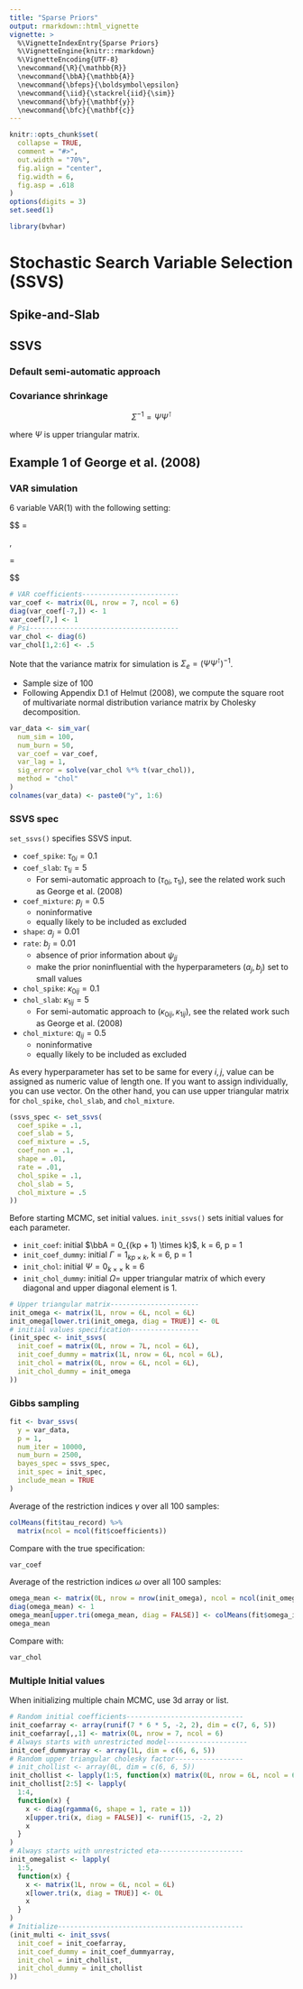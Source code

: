 ```yaml
---
title: "Sparse Priors"
output: rmarkdown::html_vignette
vignette: >
  %\VignetteIndexEntry{Sparse Priors}
  %\VignetteEngine{knitr::rmarkdown}
  %\VignetteEncoding{UTF-8}
  \newcommand{\R}{\mathbb{R}}
  \newcommand{\bbA}{\mathbb{A}}
  \newcommand{\bfeps}{\boldsymbol\epsilon}
  \newcommand{\iid}{\stackrel{iid}{\sim}}
  \newcommand{\bfy}{\mathbf{y}}
  \newcommand{\bfc}{\mathbf{c}}
---
```


```r
knitr::opts_chunk$set(
  collapse = TRUE,
  comment = "#>",
  out.width = "70%",
  fig.align = "center",
  fig.width = 6,
  fig.asp = .618
)
options(digits = 3)
set.seed(1)
```

```r
library(bvhar)
```

# Stochastic Search Variable Selection (SSVS)

<!-- For $(\bbA, \Sigma)$ -->

## Spike-and-Slab

## SSVS

### Default semi-automatic approach

### Covariance shrinkage

$$\Sigma^{-1} = \Psi \Psi^\intercal$$

where $\Psi$ is upper triangular matrix.


## Example 1 of George et al. (2008)

### VAR simulation

6 variable VAR(1) with the following setting:

$$
\bbA = \begin{bmatrix}
  1 & 0 & 0 & 0 & 0 & 0 \\
  0 & 1 & 0 & 0 & 0 & 0 \\
  0 & 0 & 1 & 0 & 0 & 0 \\
  0 & 0 & 0 & 1 & 0 & 0 \\
  0 & 0 & 0 & 0 & 1 & 0 \\
  0 & 0 & 0 & 0 & 0 & 1 \\
  1 & 1 & 1 & 1 & 1 & 1
\end{bmatrix}, \quad

\Psi = \begin{bmatrix}
  1 & 0.5 & 0.5 & 0.5 & 0.5 & 0.5 \\
  0 & 1 & 0 & 0 & 0 & 0 \\
  0 & 0 & 1 & 0 & 0 & 0 \\
  0 & 0 & 0 & 1 & 0 & 0 \\
  0 & 0 & 0 & 0 & 1 & 0 \\
  0 & 0 & 0 & 0 & 0 & 1
\end{bmatrix}
$$

```r
# VAR coefficients------------------------
var_coef <- matrix(0L, nrow = 7, ncol = 6)
diag(var_coef[-7,]) <- 1
var_coef[7,] <- 1
# Psi-------------------------------------
var_chol <- diag(6)
var_chol[1,2:6] <- .5
```

Note that the variance matrix for simulation is $\Sigma_e = (\Psi \Psi^\intercal)^{-1}$.

- Sample size of 100
- Following Appendix D.1 of Helmut (2008), we compute the square root of multivariate normal distribution variance matrix by Cholesky decomposition.

```r
var_data <- sim_var(
  num_sim = 100,
  num_burn = 50,
  var_coef = var_coef,
  var_lag = 1,
  sig_error = solve(var_chol %*% t(var_chol)),
  method = "chol"
)
colnames(var_data) <- paste0("y", 1:6)
```

### SSVS spec

`set_ssvs()` specifies SSVS input.

- `coef_spike`: $\tau_{0i} = 0.1$
- `coef_slab`: $\tau_{1i} = 5$
    - For semi-automatic approach to $(\tau_{0i}, \tau_{1i})$, see the related work such as George et al. (2008)
- `coef_mixture`: $p_j = 0.5$
    - noninformative
    - equally likely to be included as excluded
- `shape`: $a_j = 0.01$
- `rate`: $b_j = 0.01$
    - absence of prior information about $\psi_{jj}$
    - make the prior noninfluential with the hyperparameters $(a_j, b_j)$ set to small values
- `chol_spike`: $\kappa_{0ij} = 0.1$
- `chol_slab`: $\kappa_{1ij} = 5$
    - For semi-automatic approach to $(\kappa_{0ij}, \kappa_{1ij})$, see the related work such as George et al. (2008)
- `chol_mixture`: $q_{ij} = 0.5$
    - noninformative
    - equally likely to be included as excluded

As every hyperparameter has set to be same for every $i,j$, value can be assigned as numeric value of length one.
If you want to assign individually, you can use vector.
On the other hand, you can use upper triangular matrix for `chol_spike`, `chol_slab`, and `chol_mixture`.

```r
(ssvs_spec <- set_ssvs(
  coef_spike = .1,
  coef_slab = 5,
  coef_mixture = .5,
  coef_non = .1,
  shape = .01,
  rate = .01,
  chol_spike = .1,
  chol_slab = 5,
  chol_mixture = .5
))
```

Before starting MCMC, set initial values.
`init_ssvs()` sets initial values for each parameter.

- `init_coef`: initial $\bbA = 0_{(kp + 1) \times k}$, k = 6, p = 1
- `init_coef_dummy`: initial $\Gamma = 1_{kp \times k}$, k = 6, p = 1
- `init_chol`: initial $\Psi = 0_{k \times \times}$ k = 6
- `init_chol_dummy`: initial $\Omega =$ upper triangular matrix of which every diagonal and upper diagonal element is 1.

```r
# Upper triangular matrix----------------------
init_omega <- matrix(1L, nrow = 6L, ncol = 6L)
init_omega[lower.tri(init_omega, diag = TRUE)] <- 0L
# initial values specification-----------------
(init_spec <- init_ssvs(
  init_coef = matrix(0L, nrow = 7L, ncol = 6L),
  init_coef_dummy = matrix(1L, nrow = 6L, ncol = 6L),
  init_chol = matrix(0L, nrow = 6L, ncol = 6L),
  init_chol_dummy = init_omega
))
```

### Gibbs sampling

```r
fit <- bvar_ssvs(
  y = var_data,
  p = 1,
  num_iter = 10000,
  num_burn = 2500,
  bayes_spec = ssvs_spec,
  init_spec = init_spec,
  include_mean = TRUE
)
```

Average of the restriction indices $\gamma$ over all 100 samples:

```r
colMeans(fit$tau_record) %>% 
  matrix(ncol = ncol(fit$coefficients))
```

Compare with the true specification:

```r
var_coef
```

Average of the restriction indices $\omega$ over all 100 samples:

```r
omega_mean <- matrix(0L, nrow = nrow(init_omega), ncol = ncol(init_omega))
diag(omega_mean) <- 1
omega_mean[upper.tri(omega_mean, diag = FALSE)] <- colMeans(fit$omega_ij_record)
omega_mean
```

Compare with:

```r
var_chol
```


### Multiple Initial values

When initializing multiple chain MCMC, use 3d array or list.

```r
# Random initial coefficients-----------------------------
init_coefarray <- array(runif(7 * 6 * 5, -2, 2), dim = c(7, 6, 5))
init_coefarray[,,1] <- matrix(0L, nrow = 7, ncol = 6)
# Always starts with unrestricted model--------------------
init_coef_dummyarray <- array(1L, dim = c(6, 6, 5))
# Random upper triangular cholesky factor-----------------
# init_chollist <- array(0L, dim = c(6, 6, 5))
init_chollist <- lapply(1:5, function(x) matrix(0L, nrow = 6L, ncol = 6L))
init_chollist[2:5] <- lapply(
  1:4,
  function(x) {
    x <- diag(rgamma(6, shape = 1, rate = 1))
    x[upper.tri(x, diag = FALSE)] <- runif(15, -2, 2)
    x
  }
)
# Always starts with unrestricted eta---------------------
init_omegalist <- lapply(
  1:5,
  function(x) {
    x <- matrix(1L, nrow = 6L, ncol = 6L)
    x[lower.tri(x, diag = TRUE)] <- 0L
    x
  }
)
# Initialize----------------------------------------------
(init_multi <- init_ssvs(
  init_coef = init_coefarray,
  init_coef_dummy = init_coef_dummyarray,
  init_chol = init_chollist,
  init_chol_dummy = init_chollist
))
```

<!-- ```{r multiplessvs} -->
<!-- fit_multiple <- bvar_ssvs( -->
<!--   y = var_data, -->
<!--   p = 1, -->
<!--   num_iter = 100, -->
<!--   num_burn = 0, -->
<!--   bayes_spec = ssvs_spec, -->
<!--   init_spec = init_multi, -->
<!--   include_mean = TRUE -->
<!-- ) -->
<!-- ``` -->





